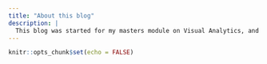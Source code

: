 ```yaml
---
title: "About this blog"
description: |
  This blog was started for my masters module on Visual Analytics, and will be updated as and when I find other interesting things to write on.
---
```


```r
knitr::opts_chunk$set(echo = FALSE)
```
